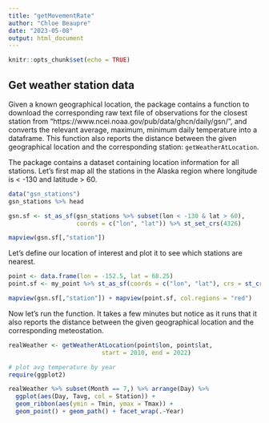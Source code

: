 ```yaml
---
title: "getMovementRate"
author: "Chloe Beaupre"
date: "2023-05-08"
output: html_document
---
```


```r
knitr::opts_chunk$set(echo = TRUE)
```

## Get weather station data

Given a known geographical location, the package contains a function to download the corresponding raw text file of observations for the closest station from "https://www.ncei.noaa.gov/pub/data/ghcn/daily/gsn/", and converts the relevant average, maximum, minimum daily temperature into a dataframe. This function also reports the distance between the given geographical location and the corresponding station: `getWeatherAtLocation`.

The package contains a dataset containing location information for all stations. Let's first map all the stations in the Alaska region where longitude is < -130 and latitude > 60.

```r

data("gsn_stations")
gsn_stations %>% head

gsn.sf <- st_as_sf(gsn_stations %>% subset(lon < -130 & lat > 60), 
                   coords = c("lon", "lat")) %>% st_set_crs(4326)

mapview(gsn.sf[,"station"])

```

Let's define our location of interest and plot it to see which stations are nearest.

```r
point <- data.frame(lon = -152.5, lat = 68.25) 
point.sf <- my_point %>% st_as_sf(coords = c("lon", "lat"), crs = st_crs(4326))

mapview(gsn.sf[,"station"]) + mapview(point.sf, col.regions = "red")

```

Now let's run the function. It takes a few minutes but notice as it runs that it also reports the distance between the given geographical location and the corresponding meteostation.

```r

realWeather <- getWeatherAtLocation(point$lon, point$lat, 
                          start = 2010, end = 2022) 

# plot avg temperature by year
require(ggplot2)

realWeather %>% subset(Month == 7,) %>% arrange(Day) %>% 
  ggplot(aes(Day, Tavg, col = Station)) + 
  geom_ribbon(aes(ymin = Tmin, ymax = Tmax)) + 
  geom_point() + geom_path() + facet_wrap(.~Year)

```

